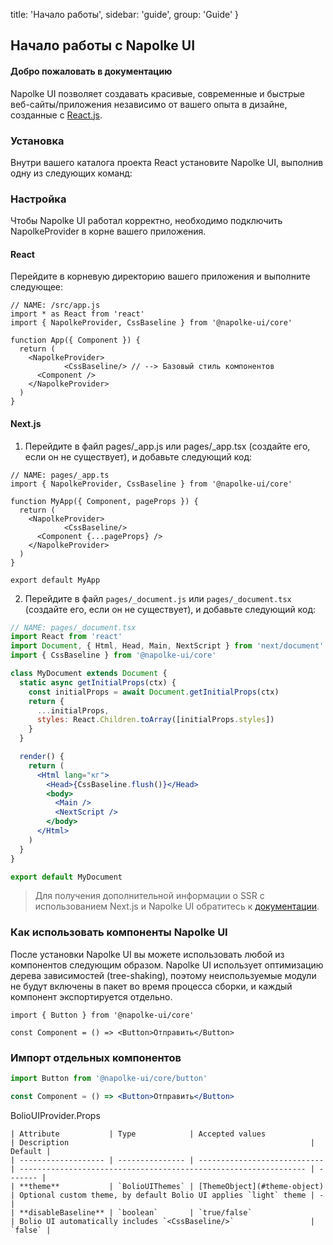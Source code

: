
  title: 'Начало работы',
  sidebar: 'guide',
  group: 'Guide'
}

## Начало работы c Napolke UI

<Spacer h={2} />

#### Добро пожаловать в документацию

Napolke UI позволяет создавать красивые, современные и быстрые веб-сайты/приложения независимо от вашего опыта в дизайне, созданные с <a href="https://reactjs.org/" rel="noreferrer" target="_blank">React.js</a>.

<Spacer h={2} />

### Установка

Внутри вашего каталога проекта React установите Napolke UI, выполнив одну из следующих команд:

<Spacer h={3} />

<Tabs initialValue="yarn" hideDivider hideBorder align="flex-start" mt="-46px">
  <Tabs.Item label="Yarn" value="yarn">
    <Snippet type="lite" text="yarn add @apolke-ui/core" />
  </Tabs.Item>
  <Tabs.Item label="Npm" value="npm">
    <Snippet type="lite" text="npm i @apolke-ui/core" />
  </Tabs.Item>
</Tabs>

<Spacer h={3} />

### Настройка

Чтобы Napolke UI работал корректно, необходимо подключить NapolkeProvider в корне вашего приложения.

<Spacer h={1} />

#### React

Перейдите в корневую директорию вашего приложения и выполните следующее:

```tsx
// NAME: /src/app.js
import * as React from 'react'
import { NapolkeProvider, CssBaseline } from '@napolke-ui/core'

function App({ Component }) {
  return (
    <NapolkeProvider>
			<CssBaseline/> // --> Базовый стиль компонентов
      <Component />
    </NapolkeProvider>
  )
}
```

<Spacer h={2} />

<Spacer h={2} />

#### Next.js

1. Перейдите в файл pages/_app.js или pages/_app.tsx (создайте его, если он не существует), и добавьте следующий код:

```tsx
// NAME: pages/_app.ts
import { NapolkeProvider, CssBaseline } from '@napolke-ui/core'

function MyApp({ Component, pageProps }) {
  return (
    <NapolkeProvider>
			<CssBaseline/>
      <Component {...pageProps} />
    </NapolkeProvider>
  )
}

export default MyApp
```

2. Перейдите в файл  `pages/_document.js` или `pages/_document.tsx` (создайте его, если он не существует), и добавьте следующий код:

```jsx
// NAME: pages/_document.tsx
import React from 'react'
import Document, { Html, Head, Main, NextScript } from 'next/document'
import { CssBaseline } from '@napolke-ui/core'

class MyDocument extends Document {
  static async getInitialProps(ctx) {
    const initialProps = await Document.getInitialProps(ctx)
    return {
      ...initialProps,
      styles: React.Children.toArray([initialProps.styles])
    }
  }

  render() {
    return (
      <Html lang="кг">
        <Head>{CssBaseline.flush()}</Head>
        <body>
          <Main />
          <NextScript />
        </body>
      </Html>
    )
  }
}

export default MyDocument
```

>Для получения дополнительной информации о SSR с использованием Next.js и Napolke UI обратитесь к [документации](/guide/bolio-ui-plus-nextjs).



<Spacer h={2} />

### Как использовать компоненты Napolke UI

После установки Napolke UI вы можете использовать любой из компонентов следующим образом.
Napolke UI использует оптимизацию дерева зависимостей (tree-shaking), поэтому неиспользуемые модули не будут включены в пакет во время процесса сборки, и
каждый компонент экспортируется отдельно.

```tsx
import { Button } from '@napolke-ui/core'

const Component = () => <Button>Отправить</Button>
```

<Spacer h={2} />

### Импорт отдельных компонентов

```jsx
import Button from '@napolke-ui/core/button'

const Component = () => <Button>Отправить</Button>
```

<Attributes edit="/pages/docs/components/avatar.mdx">
	<Attributes.Title>BolioUIProvider.Props</Attributes.Title>

	| Attribute           | Type            | Accepted values              | Description                                                      | Default |
	| ------------------- | --------------- | ---------------------------- | ---------------------------------------------------------------- | ------- |
	| **theme**           | `BolioUIThemes` | [ThemeObject](#theme-object) | Optional custom theme, by default Bolio UI applies `light` theme | -       |
	| **disableBaseline** | `boolean`       | `true/false`                 | Bolio UI automatically includes `<CssBaseline/>`                 | `false` |

</Attributes>

<Spacer h={3} />

